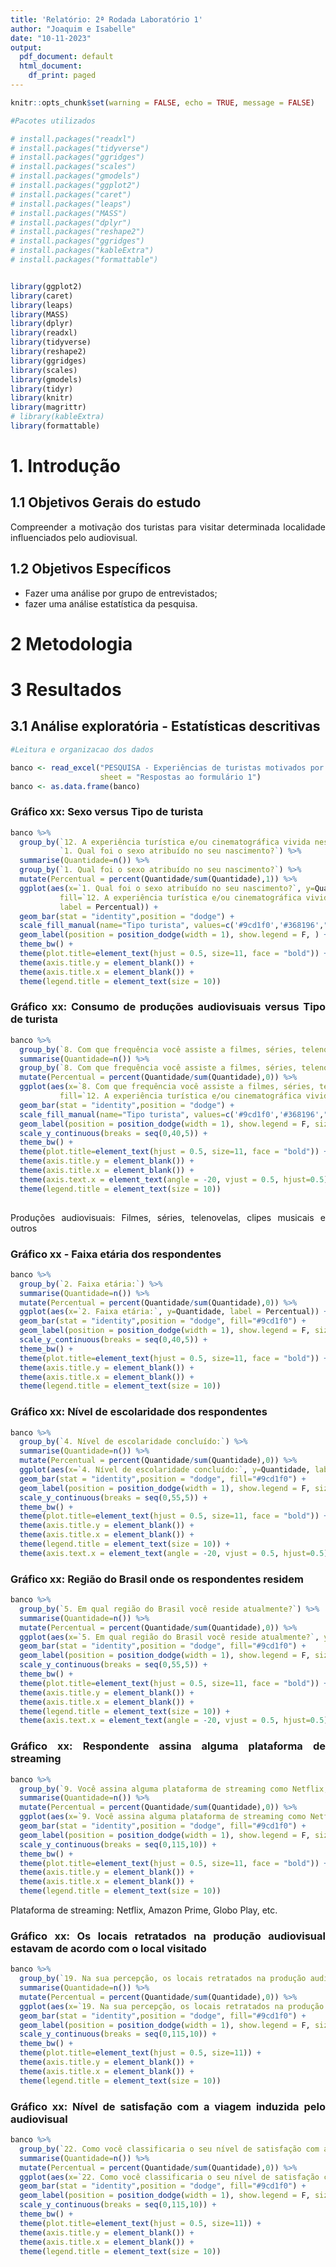 ```yaml
---
title: 'Relatório: 2ª Rodada Laboratório 1'
author: "Joaquim e Isabelle"
date: "10-11-2023"
output:
  pdf_document: default
  html_document:
    df_print: paged
---
```


```r
knitr::opts_chunk$set(warning = FALSE, echo = TRUE, message = FALSE)
```

```r

#Pacotes utilizados

# install.packages("readxl")
# install.packages("tidyverse")
# install.packages("ggridges")
# install.packages("scales")
# install.packages("gmodels")
# install.packages("ggplot2")
# install.packages("caret")
# install.packages("leaps")
# install.packages("MASS")
# install.packages("dplyr")
# install.packages("reshape2")
# install.packages("ggridges")
# install.packages("kableExtra")
# install.packages("formattable")


library(ggplot2)
library(caret)
library(leaps)
library(MASS)
library(dplyr)
library(readxl)
library(tidyverse)
library(reshape2)
library(ggridges)
library(scales)
library(gmodels)
library(tidyr)
library(knitr)
library(magrittr)
# library(kableExtra)
library(formattable)
```
\newpage

# 1. Introdução

<div style="text-align: justify">

<div/>

## 1.1 Objetivos Gerais do estudo

<div style="text-align: justify">
Compreender a motivação dos turistas para visitar determinada localidade influenciados pelo audiovisual.  
<div/>

## 1.2 Objetivos Específicos

<div style="text-align: justify">
- Fazer uma análise por grupo de entrevistados; 
- fazer uma análise estatística da pesquisa.  
<div/>
\newpage

# 2 Metodologia

<div style="text-align: justify">

<div/>
\newpage

# 3 Resultados

<div style="text-align: justify">

<div/>

## 3.1 Análise exploratória - Estatísticas descritivas

```r

#Leitura e organizacao dos dados

banco <- read_excel("PESQUISA - Experiências de turistas motivados por produções audiovisuais (respostas).xlsx",
                    sheet = "Respostas ao formulário 1")
banco <- as.data.frame(banco)

```


### Gráfico xx: Sexo versus Tipo de turista
```r
banco %>% 
  group_by(`12. A experiência turística e/ou cinematográfica vivida neste destino foi:`, 
           `1. Qual foi o sexo atribuído no seu nascimento?`) %>% 
  summarise(Quantidade=n()) %>% 
  group_by(`1. Qual foi o sexo atribuído no seu nascimento?`) %>% 
  mutate(Percentual = percent(Quantidade/sum(Quantidade),1)) %>% 
  ggplot(aes(x=`1. Qual foi o sexo atribuído no seu nascimento?`, y=Quantidade, 
           fill=`12. A experiência turística e/ou cinematográfica vivida neste destino foi:`,
           label = Percentual)) + 
  geom_bar(stat = "identity",position = "dodge") +
  scale_fill_manual(name="Tipo turista", values=c('#9cd1f0','#368196',"#69b3a2")) +
  geom_label(position = position_dodge(width = 1), show.legend = F, ) +
  theme_bw() +
  theme(plot.title=element_text(hjust = 0.5, size=11, face = "bold")) + 
  theme(axis.title.y = element_blank()) + 
  theme(axis.title.x = element_blank()) +
  theme(legend.title = element_text(size = 10))
```
### Gráfico xx: Consumo de produções audiovisuais versus Tipo de turista
```r
banco %>% 
  group_by(`8. Com que frequência você assiste a filmes, séries, telenovelas, clipes musicais ou outras produções audiovisuais?`, `12. A experiência turística e/ou cinematográfica vivida neste destino foi:`) %>% 
  summarise(Quantidade=n()) %>% 
  group_by(`8. Com que frequência você assiste a filmes, séries, telenovelas, clipes musicais ou outras produções audiovisuais?`) %>%
  mutate(Percentual = percent(Quantidade/sum(Quantidade),0)) %>% 
  ggplot(aes(x=`8. Com que frequência você assiste a filmes, séries, telenovelas, clipes musicais ou outras produções audiovisuais?`, y=Quantidade, 
           fill=`12. A experiência turística e/ou cinematográfica vivida neste destino foi:`, label = Percentual)) + 
  geom_bar(stat = "identity",position = "dodge") +
  scale_fill_manual(name="Tipo turista", values=c('#9cd1f0','#368196',"#60b3a2","#9cc1f0","#80b1b2")) +
  geom_label(position = position_dodge(width = 1), show.legend = F, size=3) +
  scale_y_continuous(breaks = seq(0,40,5)) +
  theme_bw() +
  theme(plot.title=element_text(hjust = 0.5, size=11, face = "bold")) + 
  theme(axis.title.y = element_blank()) + 
  theme(axis.title.x = element_blank()) +
  theme(axis.text.x = element_text(angle = -20, vjust = 0.5, hjust=0.5)) +
  theme(legend.title = element_text(size = 10))
 
```
Produções audiovisuais: Filmes, séries, telenovelas, clipes musicais e outros


### Gráfico xx - Faixa etária dos respondentes
```r
banco %>% 
  group_by(`2. Faixa etária:`) %>% 
  summarise(Quantidade=n()) %>% 
  mutate(Percentual = percent(Quantidade/sum(Quantidade),0)) %>% 
  ggplot(aes(x=`2. Faixa etária:`, y=Quantidade, label = Percentual)) + 
  geom_bar(stat = "identity",position = "dodge", fill="#9cd1f0") +
  geom_label(position = position_dodge(width = 1), show.legend = F, size=3) +
  scale_y_continuous(breaks = seq(0,40,5)) +
  theme_bw() +
  theme(plot.title=element_text(hjust = 0.5, size=11, face = "bold")) + 
  theme(axis.title.y = element_blank()) + 
  theme(axis.title.x = element_blank()) +
  theme(legend.title = element_text(size = 10))


```

### Gráfico xx: Nível de escolaridade dos respondentes
```r
banco %>% 
  group_by(`4. Nível de escolaridade concluído:`) %>% 
  summarise(Quantidade=n()) %>% 
  mutate(Percentual = percent(Quantidade/sum(Quantidade),0)) %>% 
  ggplot(aes(x=`4. Nível de escolaridade concluído:`, y=Quantidade, label = Percentual)) + 
  geom_bar(stat = "identity",position = "dodge", fill="#9cd1f0") +
  geom_label(position = position_dodge(width = 1), show.legend = F, size=3) +
  scale_y_continuous(breaks = seq(0,55,5)) +
  theme_bw() +
  theme(plot.title=element_text(hjust = 0.5, size=11, face = "bold")) + 
  theme(axis.title.y = element_blank()) + 
  theme(axis.title.x = element_blank()) +
  theme(legend.title = element_text(size = 10)) +
  theme(axis.text.x = element_text(angle = -20, vjust = 0.5, hjust=0.5))
```


### Gráfico xx: Região do Brasil onde os respondentes residem
```r
banco %>% 
  group_by(`5. Em qual região do Brasil você reside atualmente?`) %>% 
  summarise(Quantidade=n()) %>% 
  mutate(Percentual = percent(Quantidade/sum(Quantidade),0)) %>% 
  ggplot(aes(x=`5. Em qual região do Brasil você reside atualmente?`, y=Quantidade, label = Percentual)) + 
  geom_bar(stat = "identity",position = "dodge", fill="#9cd1f0") +
  geom_label(position = position_dodge(width = 1), show.legend = F, size=3) +
  scale_y_continuous(breaks = seq(0,55,5)) +
  theme_bw() +
  theme(plot.title=element_text(hjust = 0.5, size=11, face = "bold")) + 
  theme(axis.title.y = element_blank()) + 
  theme(axis.title.x = element_blank()) +
  theme(legend.title = element_text(size = 10)) +
  theme(axis.text.x = element_text(angle = -20, vjust = 0.5, hjust=0.5))
```


### Gráfico xx: Respondente assina alguma plataforma de streaming
```r
banco %>% 
  group_by(`9. Você assina alguma plataforma de streaming como Netflix, Amazon Prime, Globo Play, etc.?`) %>% 
  summarise(Quantidade=n()) %>% 
  mutate(Percentual = percent(Quantidade/sum(Quantidade),0)) %>% 
  ggplot(aes(x=`9. Você assina alguma plataforma de streaming como Netflix, Amazon Prime, Globo Play, etc.?`, y=Quantidade, label = Percentual)) + 
  geom_bar(stat = "identity",position = "dodge", fill="#9cd1f0") +
  geom_label(position = position_dodge(width = 1), show.legend = F, size=3) +
  scale_y_continuous(breaks = seq(0,115,10)) +
  theme_bw() +
  theme(plot.title=element_text(hjust = 0.5, size=11, face = "bold")) + 
  theme(axis.title.y = element_blank()) + 
  theme(axis.title.x = element_blank()) +
  theme(legend.title = element_text(size = 10))
```
Plataforma de streaming: Netflix, Amazon Prime, Globo Play, etc.


### Gráfico xx: Os locais retratados na produção audiovisual estavam de acordo com o local visitado
```r
banco %>% 
  group_by(`19. Na sua percepção, os locais retratados na produção audiovisual estavam de acordo com o que você presenciou no local visitado?`) %>% 
  summarise(Quantidade=n()) %>% 
  mutate(Percentual = percent(Quantidade/sum(Quantidade),0)) %>% 
  ggplot(aes(x=`19. Na sua percepção, os locais retratados na produção audiovisual estavam de acordo com o que você presenciou no local visitado?`, y=Quantidade, label = Percentual)) + 
  geom_bar(stat = "identity",position = "dodge", fill="#9cd1f0") +
  geom_label(position = position_dodge(width = 1), show.legend = F, size=3) +
  scale_y_continuous(breaks = seq(0,115,10)) +
  theme_bw() +
  theme(plot.title=element_text(hjust = 0.5, size=11)) + 
  theme(axis.title.y = element_blank()) + 
  theme(axis.title.x = element_blank()) +
  theme(legend.title = element_text(size = 10))
```


### Gráfico xx: Nível de satisfação com a viagem induzida pelo audiovisual
```r
banco %>% 
  group_by(`22. Como você classificaria o seu nível de satisfação com a sua viagem induzida pelo audiovisual:`) %>% 
  summarise(Quantidade=n()) %>% 
  mutate(Percentual = percent(Quantidade/sum(Quantidade),0)) %>% 
  ggplot(aes(x=`22. Como você classificaria o seu nível de satisfação com a sua viagem induzida pelo audiovisual:`, y=Quantidade, label = Percentual)) + 
  geom_bar(stat = "identity",position = "dodge", fill="#9cd1f0") +
  geom_label(position = position_dodge(width = 1), show.legend = F, size=3) +
  scale_y_continuous(breaks = seq(0,115,10)) +
  theme_bw() +
  theme(plot.title=element_text(hjust = 0.5, size=11)) + 
  theme(axis.title.y = element_blank()) + 
  theme(axis.title.x = element_blank()) +
  theme(legend.title = element_text(size = 10))
```

